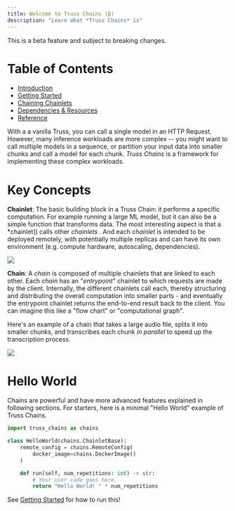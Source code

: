 ```yaml
---
title: Welcome to Truss Chains (β)
description: "Learn what *Truss Chains* is"
---
```


<Warning>This is a beta feature and subject to breaking changes.</Warning>

# Table of Contents

* [Introduction](/chains/intro)
* [Getting Started](/chains/getting-started)
* [Chaining Chainlets](/chains/chaining-chainlets)
* [Dependencies & Resources](/chains/deps-and-resources)
* [Reference](/chains/full-reference)

With a a vanilla Truss, you can call a single model in an HTTP Request. However, many inference workloads are
more complex -- you might want to call multiple models in a sequence, or partition your input data into
smaller chunks and call a model for each chunk. *Truss Chains* is a framework for implementing these complex workloads.

# Key Concepts

**Chainlet**: The basic building block in a Truss Chain: it performs a specific computation. For example running a
large ML model, but it can also be a simple function that transforms data. The most interesting aspect
is that a *chainlet() calls other *chainlets* . And each *chainlet* is intended to be deployed remotely, with
potentially multiple replicas and can have its own environment (e.g. compute hardware, autoscaling, dependencies).

<img src="/images/audio-transcription-chainlet.png" />

**Chain**: A *chain* is composed of multiple chainlets that are linked to each other. Each *chain* has an
"*entrypoint*" chainlet to which requests are made by the client. Internally, the different chainlets call each,
thereby structuring and distributing the overall computation into smaller parts - and eventually the entrypoint
chainlet returns the end-to-end result back to the client.
You can imagine this like a "flow chart" or "computational graph".

Here's an example of a chain that takes a large audio file, splits it into smaller chunks, and transcribes each chunk
*in parallel* to speed up the transcription process.

<img src="/images/audio-transcription-chain.png" />

# Hello World

Chains are powerful and have more advanced features explained in following sections. For starters, here is
a minimal "Hello World" example of Truss Chains.

```python
import truss_chains as chains

class HelloWorld(chains.ChainletBase):
    remote_config = chains.RemoteConfig(
        docker_image=chains.DockerImage()
    )

    def run(self, num_repetitions: int) -> str:
        # Your user code goes here.
        return "Hello World! " * num_repetitions
```

See [Getting Started](/chains/getting-started) for how to run this!
